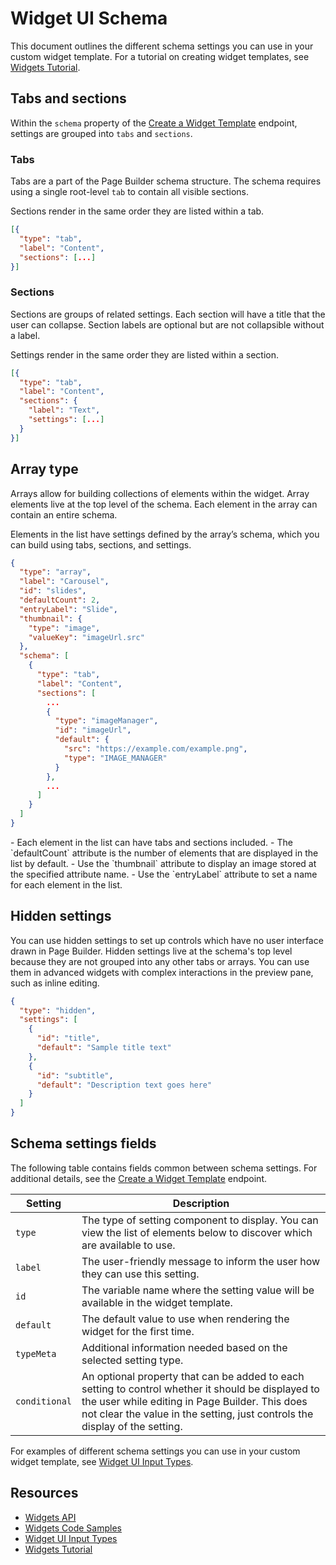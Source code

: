 # Widget UI Schema

This document outlines the different schema settings you can use in your custom widget template. For a tutorial on creating widget templates, see [Widgets Tutorial](/docs/storefront/widgets/guide). 

## Tabs and sections
Within the `schema` property of the [Create a Widget Template](/docs/rest-content/widgets/widget-template#create-a-widget-template) endpoint, settings are grouped into `tabs` and `sections`.

### Tabs
Tabs are a part of the Page Builder schema structure. The schema requires using a single root-level `tab` to contain all visible sections.

<Callout type="info">
 Sections render in the same order they are listed within a tab.
</Callout>


```json filename="Tab schema example" showLineNumbers copy
[{
  "type": "tab",
  "label": "Content",
  "sections": [...]
}]
```

### Sections
Sections are groups of related settings. Each section will have a title that the user can collapse. Section labels are optional but are not collapsible without a label.

Settings render in the same order they are listed within a section.

```json filename="Section schema example" showLineNumbers copy
[{
  "type": "tab",
  "label": "Content",
  "sections": {
    "label": "Text",
    "settings": [...]
  }
}]
```

## Array type
Arrays allow for building collections of elements within the widget. Array elements live at the top level of the schema. Each element in the array can contain an entire schema.

Elements in the list have settings defined by the array’s schema, which you can build using tabs, sections, and settings.


```json filename="Array schema example" showLineNumbers copy
{
  "type": "array",
  "label": "Carousel",
  "id": "slides",
  "defaultCount": 2,
  "entryLabel": "Slide",
  "thumbnail": {
    "type": "image",
    "valueKey": "imageUrl.src"
  },
  "schema": [
    {
      "type": "tab",
      "label": "Content",
      "sections": [
        ...
        {
          "type": "imageManager",
          "id": "imageUrl",
          "default": {
            "src": "https://example.com/example.png",
            "type": "IMAGE_MANAGER"
          }
        },
        ...
      ]
    }
  ]
}

```
<Callout type="info">
- Each element in the list can have tabs and sections included.
- The `defaultCount` attribute is the number of elements that are displayed in the list by default.
- Use the `thumbnail` attribute to display an image stored at the specified attribute name.
- Use the `entryLabel` attribute to set a name for each element in the list.
</Callout>

## Hidden settings
You can use hidden settings to set up controls which have no user interface drawn in Page Builder. Hidden settings live at the schema's top level because they are not grouped into any other tabs or arrays. You can use them in advanced widgets with complex interactions in the preview pane, such as inline editing.


```json filename="Hidden settings schema example" showLineNumbers copy
{
  "type": "hidden",
  "settings": [
    {
      "id": "title",
      "default": "Sample title text"
    },
    {
      "id": "subtitle",
      "default": "Description text goes here"
    }
  ]
}
```

## Schema settings fields
The following table contains fields common between schema settings. For additional details, see the [Create a Widget Template](/docs/rest-content/widgets/widget-template#create-a-widget-template) endpoint.

|Setting|Description|
|---|---|
|`type`|The type of setting component to display. You can view the list of elements below to discover which are available to use.|
|`label`|The user-friendly message to inform the user how they can use this setting.|
|`id`|The variable name where the setting value will be available in the widget template.|
|`default`|The default value to use when rendering the widget for the first time.|
|`typeMeta`|Additional information needed based on the selected setting type.|
|`conditional`|An optional property that can be added to each setting to control whether it should be displayed to the user while editing in Page Builder. This does not clear the value in the setting, just controls the display of the setting. |

For examples of different schema settings you can use in your custom widget template, see [Widget UI Input Types](/docs/storefront/widgets/input-reference/settings).

## Resources
- [Widgets API](/docs/storefront/widgets)
- [Widgets Code Samples](/docs/storefront/widgets/examples)
- [Widget UI Input Types](/docs/storefront/widgets/input-reference/settings#alignment)
- [Widgets Tutorial](/docs/storefront/widgets/guide)
